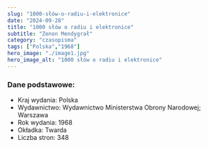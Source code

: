 ```yaml
---
slug: "1000-słów-o-radiu-i-elektronice"
date: "2024-09-28"
title: "1000 słów o radiu i elektronice"
subtitle: "Zenon Mendygrał"
category: "czasopisma"
tags: ["Polska","1968"]
hero_image: "./image1.jpg"
hero_image_alt: "1000 słów o radiu i elektronice"
---
```


### Dane podstawowe:

- Kraj wydania: Polska
- Wydawnictwo: Wydawnictwo Ministerstwa Obrony Narodowej; Warszawa
- Rok wydania: 1968
- Okładka: Twarda
- Liczba stron: 348
